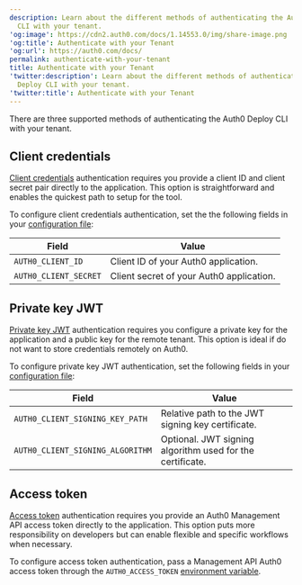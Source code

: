 ```yaml
---
description: Learn about the different methods of authenticating the Auth0 Deploy
  CLI with your tenant.
'og:image': https://cdn2.auth0.com/docs/1.14553.0/img/share-image.png
'og:title': Authenticate with your Tenant
'og:url': https://auth0.com/docs/
permalink: authenticate-with-your-tenant
title: Authenticate with your Tenant
'twitter:description': Learn about the different methods of authenticating the Auth0
  Deploy CLI with your tenant.
'twitter:title': Authenticate with your Tenant
---
```

There are three supported methods of authenticating the Auth0 Deploy CLI with your tenant.

## Client credentials

[Client credentials](/get-started/authentication-and-authorization-flow/client-credentials-flow) authentication requires you provide a <Tooltip tip="Client ID: Identification value given to your registered resource from Auth0." cta="View Glossary" href="/glossary?term=client+ID">client ID</Tooltip> and <Tooltip tip="Client ID: Identification value given to your registered resource from Auth0." cta="View Glossary" href="/glossary?term=client+secret">client secret</Tooltip> pair directly to the application. This option is straightforward and enables the quickest path to setup for the tool.

To configure client credentials authentication, set the the following fields in your [configuration file](/deploy-monitor/deploy-cli-tool/configure-the-deploy-cli):

<table class="table"><thead>
<tr>
<th><strong>Field</strong></th>
<th><strong>Value</strong></th>
</tr>
</thead>
<tbody>
<tr>
<td><code>AUTH0_CLIENT_ID</code></td>
<td>Client ID of your Auth0 application.</td>
</tr>
<tr>
<td><code>AUTH0_CLIENT_SECRET</code></td>
<td>Client secret of your Auth0 application.</td>
</tr>
</tbody>
</table>

## Private key JWT

[Private key JWT](/get-started/applications/configure-private-key-jwt) authentication requires you configure a private key for the application and a public key for the remote tenant. This option is ideal if do not want to store credentials remotely on Auth0.

To configure private key <Tooltip tip="JSON Web Token (JWT): Standard ID Token format (and often Access Token format) used to represent claims securely between two parties." cta="View Glossary" href="/glossary?term=JWT">JWT</Tooltip> authentication, set the following fields in your [configuration file](/deploy-monitor/deploy-cli-tool/configure-the-deploy-cli):

<table class="table"><thead>
<tr>
<th><strong>Field</strong></th>
<th><strong>Value</strong></th>
</tr>
</thead>
<tbody>
<tr>
<td><code>AUTH0_CLIENT_SIGNING_KEY_PATH</code></td>
<td>Relative path to the JWT signing key certificate.</td>
</tr>
<tr>
<td><code>AUTH0_CLIENT_SIGNING_ALGORITHM</code></td>
<td>Optional. JWT signing algorithm used for the certificate.</td>
</tr>
</tbody>
</table>

## Access token

[Access token](/secure/tokens/access-tokens/management-api-access-tokens/get-management-api-access-tokens-for-production) authentication requires you provide an Auth0 <Tooltip tip="Management API: A product to allow customers to perform administrative tasks." cta="View Glossary" href="/glossary?term=Management+API">Management API</Tooltip> <Tooltip tip="Management API: A product to allow customers to perform administrative tasks." cta="View Glossary" href="/glossary?term=access+token">access token</Tooltip> directly to the application. This option puts more responsibility on developers but can enable flexible and specific workflows when necessary.

To configure access token authentication, pass a Management API Auth0 access token through the `AUTH0_ACCESS_TOKEN` [environment variable](/deploy-monitor/deploy-cli-tool/configure-the-deploy-cli).